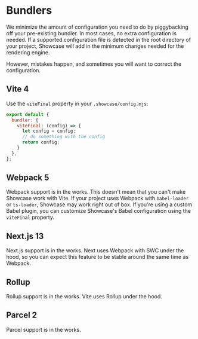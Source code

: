 # Bundlers

We minimize the amount of configuration you need to do by piggybacking off your pre-existing bundler. In most cases, no extra configuration is needed. If a supported configuration file is detected in the root directory of your project, Showcase will add in the minimum changes needed for the rendering engine.

However, mistakes happen, and sometimes you will want to correct the configuration.


## Vite 4

Use the `viteFinal` property in your `.showcase/config.mjs`:

```js
export default {
  bundler: {
    viteFinal: (config) => {
      let config = config;
      // do something with the config
      return config;
    }
  },
};
```

## Webpack 5

Webpack support is in the works. This doesn't mean that you can't make Showcase work with Vite. If your project uses Webpack with `babel-loader` or `ts-loader`, Showcase may work right out of box. If you're using a custom Babel plugin, you can customize Showcase's Babel configuration using the `viteFinal` property.

## Next.js 13

Next.js support is in the works. Next uses Webpack with SWC under the hood, so you can expect this feature to be stable around the same time as Webpack.

## Rollup

Rollup support is in the works. Vite uses Rollup under the hood.

## Parcel 2

Parcel support is in the works.
